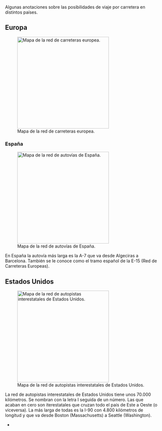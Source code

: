{{headerleaflet|1=Viajar por carretera}}

Algunas anotaciones sobre las posibilidades de viaje por carretera en distintos países.

== Europa ==
[[File:red-carreteras-europeas.png|300px|right|Mapa de la red de carreteras europea.]]

{{clear}}

=== España ===
[[File:red-autovias-espana.png|300px|right|Mapa de la red de autovías de España.]]

En España la autovía más larga es la A-7 que va desde Algeciras a Barcelona. También se le conoce como el tramo español de la E-15 (Red de Carreteras Europeas).

{{clear}}

== Estados Unidos ==

[[File:interestatales.png|300px|right|Mapa de la red de autopistas interestatales de Estados Unidos.]]

La red de autopistas interestatales de Estados Unidos tiene unos 70.000 kilómetros. Se nombran con la letra I seguida de un número. Las que acaban en cero son iterestatales que cruzan todo el país de Este a Oeste (o viceversa). La más larga de todas es la I-90 con 4.800 kilómetros de longitud y que va desde Boston (Massachusetts) a Seattle (Washington).

* {{wikipedia|1=en|2=Interstate Highway System}}

{{clear}}

{{footer}}
